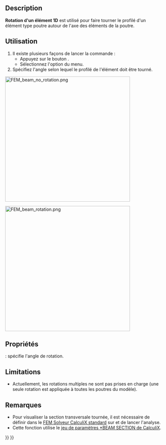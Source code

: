 <languages/>

{{Docnav/fr
|[[FEM_ElementGeometry1D/fr|Coupe transversale d'un élément 1D]]
|[[FEM_ElementGeometry2D/fr|Épaisseur d'un élément 2D]]
|[[FEM_Workbench/fr|Atelier FEM]]
|IconL=FEM_ElementGeometry1D.svg
|IconR=FEM_ElementGeometry2D.svg
|IconC=Workbench_FEM.svg
}}

{{GuiCommandContainer
|
{{GuiCommand/fr
|Name=FEM ElementRotation1D
|Name/fr=FEM Rotation d'un élément 1D
|MenuLocation=Modèle → Géométrie de l'élement → Rotation d'un élément 1D
|Workbenches=[[FEM_Workbench/fr|FEM]]
|SeeAlso=[[FEM_tutorial/fr|Tutoriel FEM]]
}}
{{GuiCommandFemInfo/fr
|Solvers=CalculiX
}}
}}

==Description==

'''Rotation d'un élément 1D''' est utilisé pour faire tourner le profilé d'un élément type poutre autour de l'axe des éléments de la poutre.

<span id="Usage"></span>
==Utilisation==

# Il existe plusieurs façons de lancer la commande :
#* Appuyez sur le bouton {{Button|[[Image:FEM ElementRotation1D.svg|16px]] [[FEM_ElementRotation1D/fr|Rotation d'un élément 1D]]}}.
#* Sélectionnez l'option {{MenuCommand|Modèle → Géométrie de l'élément → [[Image:FEM_ElementRotation1D.svg|16px]] Rotation d'un élément 1D}} du menu.
# Spécifiez l'angle selon lequel le profilé de l'élément doit être tourné.

[[Image:FEM_beam_no_rotation.png|400px]]
{{Caption|Aucune rotation, orientation par défaut. L'axe local 1 est aligné sur l'axe global Y (axe vert)}}

[[Image:FEM_beam_rotation.png|400px]]
{{Caption|Rotation de 90 degrés}}

<span id="Properties"></span>
==Propriétés==

{{PropertyData|Rotation}} : spécifie l'angle de rotation.

==Limitations==

* Actuellement, les rotations multiples ne sont pas prises en charge (une seule rotation est appliquée à toutes les poutres du modèle).

<span id="Notes"></span>
==Remarques==

<div class="mw-translate-fuzzy">
* Pour visualiser la section transversale tournée, il est nécessaire de définir {{incode|Beam Shell Result Output 3D}} dans le [[FEM_SolverCalculixCxxtools/fr|FEM Solveur CalculiX standard]] sur {{incode|True}} et de lancer l'analyse.
* Cette fonction utilise le [https://web.mit.edu/calculix_v2.7/CalculiX/ccx_2.7/doc/ccx/node162.html jeu de paramètres *BEAM SECTION de CalculiX].
</div>


{{Docnav/fr
|[[FEM_ElementGeometry1D/fr|Coupe transversale d'un élément 1D]]
|[[FEM_ElementGeometry2D/fr|Épaisseur d'un élément 2D]]
|[[FEM_Workbench/fr|Atelier FEM]]
|IconL=FEM_ElementGeometry1D.svg
|IconR=FEM_ElementGeometry2D.svg
|IconC=Workbench_FEM.svg
}}

{{FEM Tools navi{{#translation:}}}}
{{Userdocnavi{{#translation:}}}}